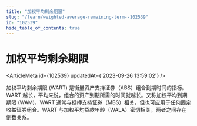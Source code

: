 ```yaml
---
title: "加权平均剩余期限"
slug: "/learn/weighted-average-remaining-term--102539"
id: "102539"
hide_table_of_contents: true
---
```



# 加权平均剩余期限

<ArticleMeta id={102539} updatedAt={'2023-09-26 13:59:02'} />
<div className='border-solid border-b border-t-0 my-4 border-[var(--ifm-color-gray-300)]' />

加权平均剩余期限 (WART) 是衡量资产支持证券（ABS）组合到期时间的指标。WART 越长，平均来说，组合的资产到期所需的时间就越长。又称加权平均到期期限 (WAM)，WART 通常与抵押支持证券（MBS）相关，但也可应用于任何固定收益证券组合。WART 与加权平均贷款年龄（WALA）密切相关，两者之间存在倒数关系。
